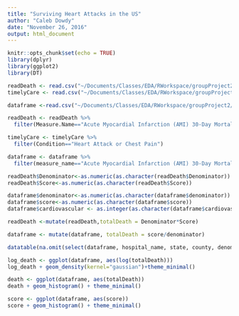 ```yaml
---
title: "Surviving Heart Attacks in the US"
author: "Caleb Dowdy"
date: "November 26, 2016"
output: html_document
---
```


```r
knitr::opts_chunk$set(echo = TRUE)
library(dplyr)
library(ggplot2)
library(DT)
```

```r
readDeath <- read.csv("~/Documents/Classes/EDA/RWorkspace/groupProject2/Readmissions and Deaths - Hospital.csv", na.strings = "")
timelyCare <- read.csv("~/Documents/Classes/EDA/RWorkspace/groupProject2/Timely and Effective Care - Hospital.csv", na.strings = "") 

dataframe <-read.csv("~/Documents/Classes/EDA/RWorkspace/groupProject2/dataframe.csv", na.strings = "")
```

```r
readDeath <- readDeath %>%
  filter(Measure.Name=="Acute Myocardial Infarction (AMI) 30-Day Mortality Rate")

timelyCare <- timelyCare %>%
  filter(Condition=="Heart Attack or Chest Pain")

dataframe <- dataframe %>%
  filter(measure_name=="Acute Myocardial Infarction (AMI) 30-Day Mortality Rate")
```

```r
readDeath$Denominator<-as.numeric(as.character(readDeath$Denominator))
readDeath$Score<-as.numeric(as.character(readDeath$Score))

dataframe$denominator<-as.numeric(as.character(dataframe$denominator))
dataframe$score<-as.numeric(as.character(dataframe$score))
dataframe$cardiovascular <- as.integer(as.character(dataframe$cardiovascular))
```


```r
readDeath <-mutate(readDeath,totalDeath = Denominator*Score)

dataframe <- mutate(dataframe, totalDeath = score/denominator)
```


```r
datatable(na.omit(select(dataframe, hospital_name, state, county, denominator, score, totalDeath, cardiovascular)), class='compact')
```

```r
log_death <- ggplot(dataframe, aes(log(totalDeath)))
log_death + geom_density(kernel="gaussian")+theme_minimal()

death <- ggplot(dataframe, aes(totalDeath))
death + geom_histogram() + theme_minimal()

score <- ggplot(dataframe, aes(score))
score + geom_histogram() + theme_minimal()
```



